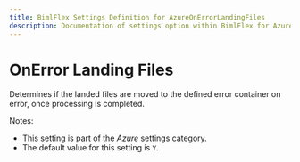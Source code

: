 ```yaml
---
title: BimlFlex Settings Definition for AzureOnErrorLandingFiles
description: Documentation of settings option within BimlFlex for AzureOnErrorLandingFiles
---
```

<head>
  <meta name="varigenceProduct" content="BimlFlex"></meta>
  <meta name="varigenceArticleType" content="Reference"></meta>
</head>

# OnError Landing Files

Determines if the landed files are moved to the defined error container on error, once processing is completed.

Notes:

* This setting is part of the *Azure* settings category.
* The default value for this setting is `Y`.
